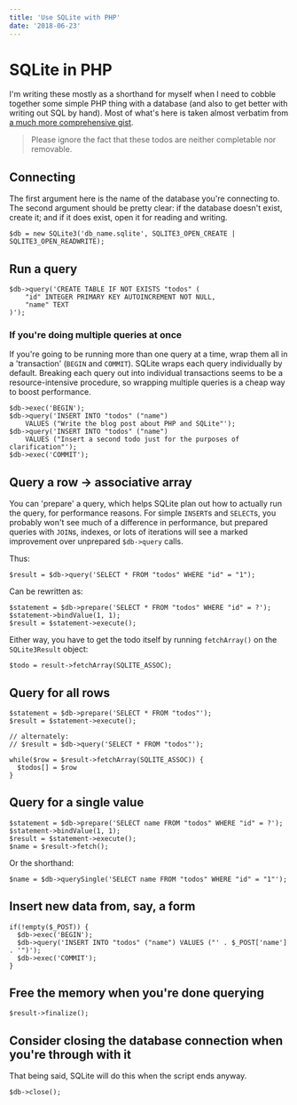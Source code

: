 ```yaml
---
title: 'Use SQLite with PHP'
date: '2018-06-23'
---
```


# SQLite in PHP

I'm writing these mostly as a shorthand for myself when I need to cobble together some simple PHP thing with a database (and also to get better with writing out SQL by hand). Most of what's here is taken almost verbatim from [a much more comprehensive gist](https://gist.github.com/bladeSk/6294d3266370868601a7d2e50285dbf5).

> Please ignore the fact that these todos are neither completable nor removable.

## Connecting

The first argument here is the name of the database you're connecting to. The second argument should be pretty clear: if the database doesn't exist, create it; and if it does exist, open it for reading and writing.

```
$db = new SQLite3('db_name.sqlite', SQLITE3_OPEN_CREATE | SQLITE3_OPEN_READWRITE);
```

## Run a query

```
$db->query('CREATE TABLE IF NOT EXISTS "todos" (
    "id" INTEGER PRIMARY KEY AUTOINCREMENT NOT NULL,
    "name" TEXT
)');
```

### If you're doing multiple queries at once

If you're going to be running more than one query at a time, wrap them all in a 'transaction' (`BEGIN` and `COMMIT`). SQLite wraps each query individually by default. Breaking each query out into individual transactions seems to be a resource-intensive procedure, so wrapping multiple queries is a cheap way to boost performance.

```
$db->exec('BEGIN');
$db->query('INSERT INTO "todos" ("name")
    VALUES ("Write the blog post about PHP and SQLite"');
$db->query('INSERT INTO "todos" ("name")
    VALUES ("Insert a second todo just for the purposes of clarification"');
$db->exec('COMMIT');
```

## Query a row -> associative array

You can 'prepare' a query, which helps SQLite plan out how to actually run the query, for performance reasons. For simple `INSERT`s and `SELECT`s, you probably won't see much of a difference in performance, but prepared queries with `JOIN`s, indexes, or lots of iterations will see a marked improvement over unprepared `$db->query` calls.

Thus:

```
$result = $db->query('SELECT * FROM "todos" WHERE "id" = "1");
```

Can be rewritten as:

```
$statement = $db->prepare('SELECT * FROM "todos" WHERE "id" = ?');
$statement->bindValue(1, 1);
$result = $statement->execute();
```

Either way, you have to get the todo itself by running `fetchArray()` on the `SQLite3Result` object:

```
$todo = result->fetchArray(SQLITE_ASSOC);
```

## Query for all rows

```
$statement = $db->prepare('SELECT * FROM "todos"');
$result = $statement->execute();

// alternately:
// $result = $db->query('SELECT * FROM "todos"');

while($row = $result->fetchArray(SQLITE_ASSOC)) {
  $todos[] = $row
}
```

## Query for a single value

```
$statement = $db->prepare('SELECT name FROM "todos" WHERE "id" = ?');
$statement->bindValue(1, 1);
$result = $statement->execute();
$name = $result->fetch();
```

Or the shorthand:

```
$name = $db->querySingle('SELECT name FROM "todos" WHERE "id" = "1"');
```

## Insert new data from, say, a form

```
if(!empty($_POST)) {
  $db->exec('BEGIN');
  $db->query('INSERT INTO "todos" ("name") VALUES ("' . $_POST['name'] . '")');
  $db->exec('COMMIT');
}
```

## Free the memory when you're done querying

```
$result->finalize();
```

## Consider closing the database connection when you're through with it

That being said, SQLite will do this when the script ends anyway.

```
$db->close();
```
